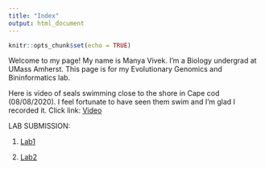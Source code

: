 ```yaml
---
title: "Index"
output: html_document
---
```


```r
knitr::opts_chunk$set(echo = TRUE)
```

Welcome to my page! My name is Manya Vivek. I'm a Biology undergrad at UMass Amherst. This page is for my Evolutionary Genomics and Bininformatics lab. 

Here is video of seals swimming close to the shore in Cape cod (08/08/2020). I feel fortunate to have seen them swim and I'm glad I recorded it. 
Click link:
[Video](Seals.mp4)

LAB SUBMISSION: 

1.
[Lab1](Lab1_ManyaVivek.html)

2.
[Lab2](Lab2_ManyaVivek.html)















